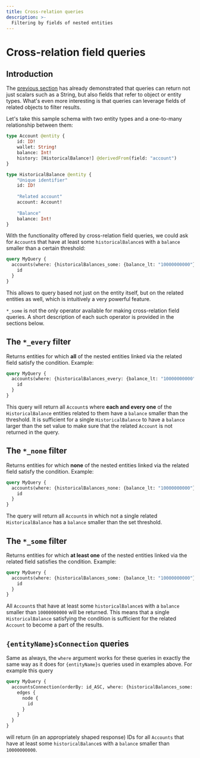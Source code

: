 ```yaml
---
title: Cross-relation queries
description: >-
  Filtering by fields of nested entities
---
```


# Cross-relation field queries

## Introduction

The [previous section](/sdk/reference/openreader-server/api/nested-field-queries) has already demonstrated that queries can return not just scalars such as a String, but also fields that refer to object or entity types. What's even more interesting is that queries can leverage fields of related objects to filter results.

Let's take this sample schema with two entity types and a one-to-many relationship between them:

```graphql title="schema.graphql"
type Account @entity {
    id: ID!
    wallet: String!
    balance: Int!
    history: [HistoricalBalance!] @derivedFrom(field: "account")
}

type HistoricalBalance @entity {
    "Unique identifier"
    id: ID!
    
    "Related account"
    account: Account!
    
    "Balance"
    balance: Int!
}
```

With the functionality offered by cross-relation field queries, we could ask for `Account`s that have at least some `historicalBalance`s  with a `balance` smaller than a certain threshold:

```graphql
query MyQuery {
  accounts(where: {historicalBalances_some: {balance_lt: "10000000000"}}) {
    id
  }
}
```

This allows to query based not just on the entity itself, but on the related entities as well, which is intuitively a very powerful feature.

`*_some` is not the only operator available for making cross-relation field queries. A short description of each such operator is provided in the sections below.

## The `*_every` filter

Returns entities for which **all** of the nested entities linked via the related field satisfy the condition. Example:

```graphql title="schema.graphql"
query MyQuery {
  accounts(where: {historicalBalances_every: {balance_lt: "10000000000"}}) {
    id
  }
}
```

This query will return all `Account`s where **each and every one** of the `HistoricalBalance` entities related to them have a `balance` smaller than the threshold. It is sufficient for a single `HistoricalBalance` to have a `balance` larger than the set value to make sure that the related `Account` is not returned in the query.

## The `*_none`  filter

Returns entities for which **none** of the nested entities linked via the related field satisfy the condition. Example:

```graphql
query MyQuery {
  accounts(where: {historicalBalances_none: {balance_lt: "10000000000"}}) {
    id
  }
}
```

The query will return all `Account`s in which not a single related `HistoricalBalance` has a `balance` smaller than the set threshold.

## The `*_some` filter

Returns entities for which **at least one** of the nested entities linked via the related field satisfies the condition. Example:

```graphql
query MyQuery {
  accounts(where: {historicalBalances_some: {balance_lt: "10000000000"}}) {
    id
  }
}
```

All `Account`s that have at least some `historicalBalance`s with a `balance` smaller than `10000000000` will be returned. This means that a single `HistoricalBalance` satisfying the condition is sufficient for the related `Account` to become a part of the results.

## `{entityName}sConnection` queries

Same as always, the `where` argument works for these queries in exactly the same way as it does for `{entityName}s` queries used in examples above. For example this query
```graphql
query MyQuery {
  accountsConnection(orderBy: id_ASC, where: {historicalBalances_some: {balance_lt: "10000000000"}}) {
    edges {
      node {
        id
      }
    }
  }
}
```
will return (in an appropriately shaped response) IDs for all `Accounts` that have at least some `historicalBalance`s with a `balance` smaller than `10000000000`.
